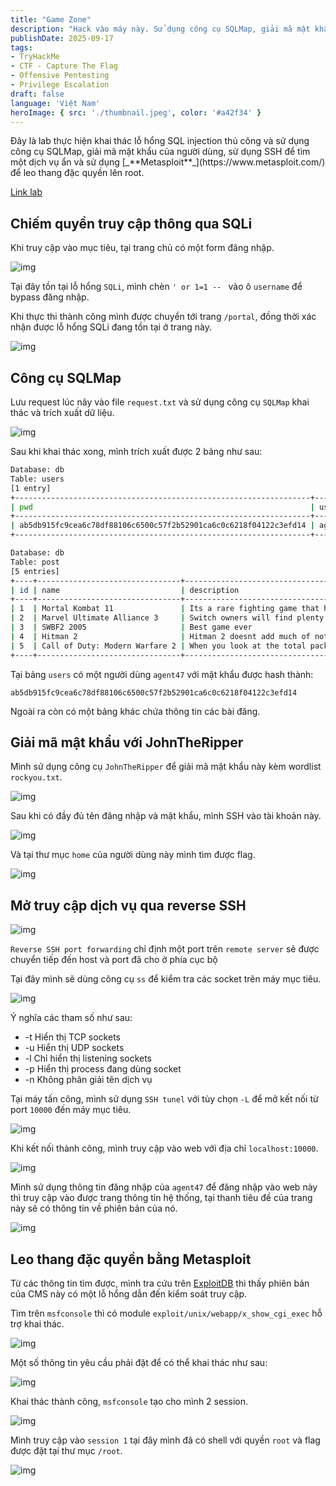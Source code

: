```yaml
---
title: "Game Zone"
description: "Hack vào máy này. Sử dụng công cụ SQLMap, giải mã mật khẩu và leo thang đặc quyền lên root."
publishDate: 2025-09-17
tags: 
- TryHackMe
- CTF - Capture The Flag
- Offensive Pentesting
- Privilege Escalation
draft: false
language: 'Việt Nam'
heroImage: { src: './thumbnail.jpeg', color: '#a42f34' }
---
```



<Aside type="note" title='Thông tin về HackPark'>
Đây là lab thực hiện khai thác lỗ hổng SQL injection thủ công và sử dụng công cụ SQLMap, giải mã mật khẩu của người dùng, sử dụng SSH để tìm một dịch vụ ẩn và sử dụng [_**Metasploit**_](https://www.metasploit.com/) để leo thang đặc quyền lên root.

[Link lab](https://tryhackme.com/room/gamezone)
</Aside>

## Chiếm quyền truy cập thông qua SQLi

Khi truy cập vào mục tiêu, tại trang chủ có một form đăng nhập.

![img](imgs/1.png)

Tại đây tồn tại lỗ hổng `SQLi`, mình chèn `' or 1=1 -- ` vào ô `username` để bypass đăng nhập.

Khi thực thi thành công mình được chuyển tới trang `/portal`, đồng thời xác nhận được lỗ hổng SQLi đang tồn tại ở trang này.

![img](imgs/2.png)

## Công cụ SQLMap

Lưu request lúc nãy vào file `request.txt` và sử dụng công cụ `SQLMap` khai thác và trích xuất dữ liệu.

![img](imgs/3.png)

Sau khi khai thác xong, mình trích xuất được 2 bảng như sau:

```bash
Database: db
Table: users
[1 entry]
+------------------------------------------------------------------+----------+
| pwd                                                              | username |
+------------------------------------------------------------------+----------+
| ab5db915fc9cea6c78df88106c6500c57f2b52901ca6c0c6218f04122c3efd14 | agent47  |
+------------------------------------------------------------------+----------+

Database: db
Table: post
[5 entries]
+----+--------------------------------+--------------------------------------------------------------------------------------------------------------------------------------------------------------------------------------------------------+
| id | name                           | description                                                                                                                                                                                            |
+----+--------------------------------+--------------------------------------------------------------------------------------------------------------------------------------------------------------------------------------------------------+
| 1  | Mortal Kombat 11               | Its a rare fighting game that hits just about every note as strongly as Mortal Kombat 11 does. Everything from its methodical and deep combat.                                                         |
| 2  | Marvel Ultimate Alliance 3     | Switch owners will find plenty of content to chew through, particularly with friends, and while it may be the gaming equivalent to a Hulk Smash, that isnt to say that it isnt a rollicking good time. |
| 3  | SWBF2 2005                     | Best game ever                                                                                                                                                                                         |
| 4  | Hitman 2                       | Hitman 2 doesnt add much of note to the structure of its predecessor and thus feels more like Hitman 1.5 than a full-blown sequel. But thats not a bad thing.                                          |
| 5  | Call of Duty: Modern Warfare 2 | When you look at the total package, Call of Duty: Modern Warfare 2 is hands-down one of the best first-person shooters out there, and a truly amazing offering across any system.                      |
+----+--------------------------------+--------------------------------------------------------------------------------------------------------------------------------------------------------------------------------------------------------+
```

Tại bảng `users` có một người dùng `agent47` với mật khẩu được hash thành:

```
ab5db915fc9cea6c78df88106c6500c57f2b52901ca6c0c6218f04122c3efd14
```

Ngoài ra còn có một bảng khác chứa thông tin các bài đăng.

## Giải mã mật khẩu với JohnTheRipper

Mình sử dụng công cụ `JohnTheRipper` để giải mã mật khẩu này kèm wordlist `rockyou.txt`.

![img](imgs/4.png)

Sau khi có đầy đủ tên đăng nhập và mật khẩu, mình SSH vào tài khoản này.

![img](imgs/5.png)

Và tại thư mục `home` của người dùng này mình tìm được flag.

![img](imgs/6.png)

## Mở truy cập dịch vụ qua reverse SSH

![img](imgs/7.png)

`Reverse SSH port forwarding` chỉ định một port trên `remote server` sẽ được chuyển tiếp đến host và port đã cho ở phía cục bộ

Tại đây mình sẽ dùng công cụ `ss` để kiểm tra các socket trên máy mục tiêu.

![img](imgs/8.png)

Ý nghĩa các tham số như sau:

- -t	Hiển thị TCP sockets
- -u	Hiển thị UDP sockets
- -l	Chỉ hiển thị listening sockets
- -p	Hiển thị process đang dùng socket
- -n	Không phân giải tên dịch vụ

Tại máy tấn công, mình sử dụng `SSH tunel` với tùy chọn `-L` để mở kết nối từ port `10000` đến máy mục tiêu.

![img](imgs/9.png)

Khi kết nối thành công, mình truy cập vào web với địa chỉ `localhost:10000`.

![img](imgs/10.png)

Mình sử dụng thông tin đăng nhập của `agent47` để đăng nhập vào web này thì truy cập vào được trang thông tin hệ thống, tại thanh tiêu đề của trang này sẽ có thông tin về phiên bản của nó.

![img](imgs/11.png)

## Leo thang đặc quyền bằng Metasploit

Từ các thông tin tìm được, mình tra cứu trên [ExploitDB](https://www.exploit-db.com) thì thấy phiên bản của CMS này có một lỗ hổng dẫn đến kiểm soát truy cập.

Tìm trên `msfconsole` thì có module `exploit/unix/webapp/x_show_cgi_exec` hỗ trợ khai thác.

![img](imgs/12.png)

Một số thông tin yêu cầu phải đặt để có thể khai thác như sau:

![img](imgs/13.png)

Khai thác thành công, `msfconsole` tạo cho mình 2 session.

![img](imgs/14.png)

Mình truy cập vào `session 1` tại đây mình đã có shell với quyền `root` và flag được đặt tại thư mục `/root`.

![img](imgs/15.png)